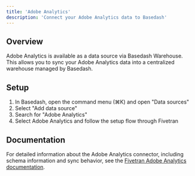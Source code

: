 ```yaml
---
title: 'Adobe Analytics'
description: 'Connect your Adobe Analytics data to Basedash'
---
```


## Overview

Adobe Analytics is available as a data source via Basedash Warehouse. This allows you to sync your Adobe Analytics data into a centralized warehouse managed by Basedash.

## Setup

1. In Basedash, open the command menu (⌘K) and open "Data sources"
2. Select "Add data source"
3. Search for "Adobe Analytics"
4. Select Adobe Analytics and follow the setup flow through Fivetran

## Documentation

For detailed information about the Adobe Analytics connector, including schema information and sync behavior, see the [Fivetran Adobe Analytics documentation](https://fivetran.com/docs/connectors/applications/adobe-analytics).
